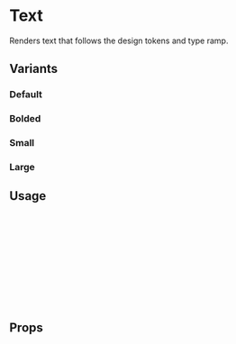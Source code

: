 
<Meta of={TextStories} title="Text" />

# Text

Renders text that follows the design tokens and type ramp.

## Variants

### Default

<Canvas of={TextStories.Default} />

### Bolded

<Canvas of={TextStories.Bolded} />

### Small

<Canvas of={TextStories.SmallSize} />

### Large

<Canvas of={TextStories.LargeSize} />

## Usage

```ts
import { Text } from "caffeine-components";

const Example = () => {
  return (
    <Text>
      Your text goes here
    </Text>
  );
};

export default Example;
```

## Props

<ArgTypes of={Text} />
